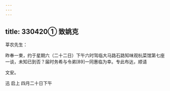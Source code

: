 ```yaml
---
---
---
```

title: 330420① 致姚克
---




莘农先生：

昨奉一柬，约于星期六（二十二日）下午六时驾临大马路石路知味观杭菜馆第七座一谈，未知已到否？届时务希与令弟[89]一同惠临为幸。专此布达，顺请

文安。

迅 启上 四月二十日下午